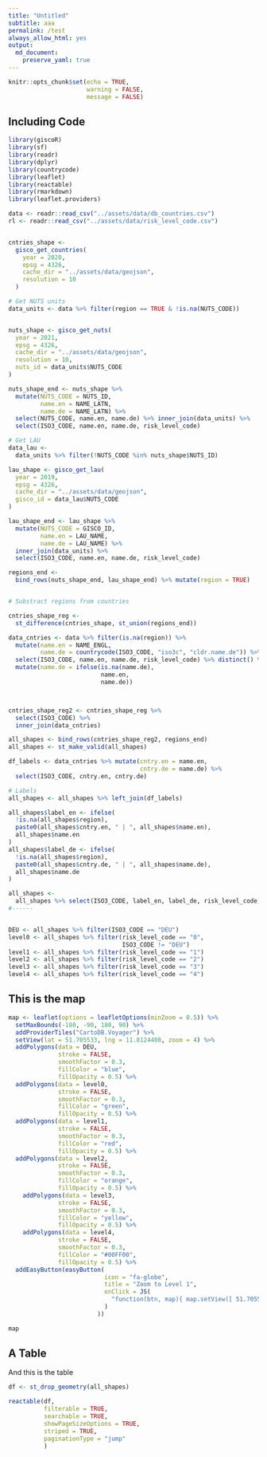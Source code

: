 ```yaml
---
title: "Untitled"
subtitle: aaa
permalink: /test
always_allow_html: yes
output: 
  md_document:
    preserve_yaml: true
---
```



<!-- Modify _R/*.Rmd file instead -->

```r
knitr::opts_chunk$set(echo = TRUE,
                      warning = FALSE,
                      message = FALSE)
```


## Including Code



```r

library(giscoR)
library(sf)
library(readr)
library(dplyr)
library(countrycode)
library(leaflet)
library(reactable)
library(rmarkdown)
library(leaflet.providers)

data <- readr::read_csv("../assets/data/db_countries.csv")
rl <- readr::read_csv("../assets/data/risk_level_code.csv")


cntries_shape <-
  gisco_get_countries(
    year = 2020,
    epsg = 4326,
    cache_dir = "../assets/data/geojson",
    resolution = 10
  )

# Get NUTS units
data_units <- data %>% filter(region == TRUE & !is.na(NUTS_CODE))


nuts_shape <- gisco_get_nuts(
  year = 2021,
  epsg = 4326,
  cache_dir = "../assets/data/geojson",
  resolution = 10,
  nuts_id = data_units$NUTS_CODE
)

nuts_shape_end <- nuts_shape %>%
  mutate(NUTS_CODE = NUTS_ID,
         name.en = NAME_LATN,
         name.de = NAME_LATN) %>%
  select(NUTS_CODE, name.en, name.de) %>% inner_join(data_units) %>%
  select(ISO3_CODE, name.en, name.de, risk_level_code)

# Get LAU
data_lau <-
  data_units %>% filter(!NUTS_CODE %in% nuts_shape$NUTS_ID)

lau_shape <- gisco_get_lau(
  year = 2019,
  epsg = 4326,
  cache_dir = "../assets/data/geojson",
  gisco_id = data_lau$NUTS_CODE
)

lau_shape_end <- lau_shape %>%
  mutate(NUTS_CODE = GISCO_ID,
         name.en = LAU_NAME,
         name.de = LAU_NAME) %>%
  inner_join(data_units) %>%
  select(ISO3_CODE, name.en, name.de, risk_level_code)

regions_end <-
  bind_rows(nuts_shape_end, lau_shape_end) %>% mutate(region = TRUE)


# Substract regions from countries

cntries_shape_reg <-
  st_difference(cntries_shape, st_union(regions_end))

data_cntries <- data %>% filter(is.na(region)) %>%
  mutate(name.en = NAME_ENGL,
         name.de = countrycode(ISO3_CODE, "iso3c", "cldr.name.de")) %>%
  select(ISO3_CODE, name.en, name.de, risk_level_code) %>% distinct() %>%
  mutate(name.de = ifelse(is.na(name.de),
                          name.en,
                          name.de))



cntries_shape_reg2 <- cntries_shape_reg %>%
  select(ISO3_CODE) %>%
  inner_join(data_cntries)

all_shapes <- bind_rows(cntries_shape_reg2, regions_end)
all_shapes <- st_make_valid(all_shapes)

df_labels <- data_cntries %>% mutate(cntry.en = name.en,
                                     cntry.de = name.de) %>%
  select(ISO3_CODE, cntry.en, cntry.de)

# Labels
all_shapes <- all_shapes %>% left_join(df_labels)

all_shapes$label_en <- ifelse(
  !is.na(all_shapes$region),
  paste0(all_shapes$cntry.en, " | ", all_shapes$name.en),
  all_shapes$name.en
)
all_shapes$label_de <- ifelse(
  !is.na(all_shapes$region),
  paste0(all_shapes$cntry.de, " | ", all_shapes$name.de),
  all_shapes$name.de
)

all_shapes <-
  all_shapes %>% select(ISO3_CODE, label_en, label_de, risk_level_code) %>% mutate(risk_level_code = as.integer(risk_level_code)) %>% left_join(rl) 
#------


DEU <- all_shapes %>% filter(ISO3_CODE == "DEU")
level0 <- all_shapes %>% filter(risk_level_code == "0",
                                ISO3_CODE != "DEU")
level1 <- all_shapes %>% filter(risk_level_code == "1")
level2 <- all_shapes %>% filter(risk_level_code == "2")
level3 <- all_shapes %>% filter(risk_level_code == "3")
level4 <- all_shapes %>% filter(risk_level_code == "4")

```


## This is the map
```r


map <- leaflet(options = leafletOptions(minZoom = 0.5)) %>%
  setMaxBounds(-180, -90, 180, 90) %>%
  addProviderTiles("CartoDB.Voyager") %>%
  setView(lat = 51.705533, lng = 11.8124408, zoom = 4) %>%
  addPolygons(data = DEU, 
              stroke = FALSE,  
              smoothFactor = 0.3,
              fillColor = "blue",
              fillOpacity = 0.5) %>%
  addPolygons(data = level0,
              stroke = FALSE,
              smoothFactor = 0.3,
              fillColor = "green",
              fillOpacity = 0.5) %>%
  addPolygons(data = level1,
              stroke = FALSE,
              smoothFactor = 0.3,
              fillColor = "red",
              fillOpacity = 0.5) %>%
  addPolygons(data = level2,
              stroke = FALSE,
              smoothFactor = 0.3,
              fillColor = "orange",
              fillOpacity = 0.5) %>%
    addPolygons(data = level3,
              stroke = FALSE,
              smoothFactor = 0.3,
              fillColor = "yellow",
              fillOpacity = 0.5) %>%
    addPolygons(data = level4,
              stroke = FALSE,
              smoothFactor = 0.3,
              fillColor = "#00FF00",
              fillOpacity = 0.5) %>%
  addEasyButton(easyButton(
                           icon = "fa-globe",
                           title = "Zoom to Level 1",
                           onClick = JS(
                             "function(btn, map){ map.setView([ 51.705533,11.8124408],4); }"
                           )
                         ))

map
```



## A Table

And this is the table

<script src="https://cdn.jsdelivr.net/gh/dieghernan/RKI-Corona-Atlas/_R/plugins/reactable-binding-0.2.3/reactable.min.js"></script>
```r


df <- st_drop_geometry(all_shapes)

reactable(df,
          filterable = TRUE,
          searchable = TRUE,
          showPageSizeOptions = TRUE,
          striped = TRUE,
          paginationType = "jump"
          )

```

